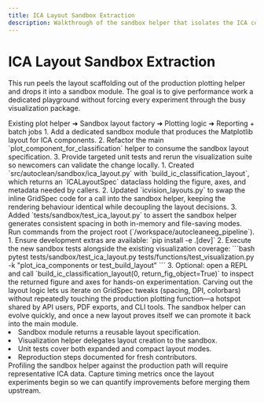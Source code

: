 ```yaml
---
title: ICA Layout Sandbox Extraction
description: Walkthrough of the sandbox helper that isolates the ICA component layout for future tuning.
---
```


# ICA Layout Sandbox Extraction

This run peels the layout scaffolding out of the production plotting helper and drops it into a sandbox module. The goal is to
give performance work a dedicated playground without forcing every experiment through the busy visualization package.

<Diagram name="Layout responsibilities split">
Existing plot helper ➜ Sandbox layout factory ➜ Plotting logic ➜ Reporting + batch jobs
</Diagram>

<Steps>
<Step title="Objectives">
1. Add a dedicated sandbox module that produces the Matplotlib layout for ICA components.
2. Refactor the main `plot_component_for_classification` helper to consume the sandbox layout specification.
3. Provide targeted unit tests and rerun the visualization suite so newcomers can validate the change locally.
</Step>

<Step title="Implementation"> 
1. Created `src/autoclean/sandbox/ica_layout.py` with `build_ic_classification_layout`, which returns an `ICALayoutSpec` dataclass holding the figure, axes, and metadata needed by callers.
2. Updated `icvision_layouts.py` to swap the inline GridSpec code for a call into the sandbox helper, keeping the rendering behaviour identical while decoupling the layout decisions.
3. Added `tests/sandbox/test_ica_layout.py` to assert the sandbox helper generates consistent spacing in both in-memory and file-saving modes.
</Step>

<Step title="Verification">
<Note>Run commands from the project root (`/workspace/autocleaneeg_pipeline`).</Note>
1. Ensure development extras are available: `pip install -e .[dev]`
2. Execute the new sandbox tests alongside the existing visualization coverage:
   ```bash
   pytest tests/sandbox/test_ica_layout.py tests/functions/test_visualization.py -k "plot_ica_components or test_build_layout"
   ```
3. Optional: open a REPL and call `build_ic_classification_layout(0, return_fig_object=True)` to inspect the returned figure and axes for hands-on experimentation.
</Step>

<Accordion title="Why the sandbox?">
Carving out the layout logic lets us iterate on GridSpec tweaks (spacing, DPI, colorbars) without repeatedly touching the
production plotting function—a hotspot shared by API users, PDF exports, and CLI tools. The sandbox helper can evolve quickly,
and once a new layout proves itself we can promote it back into the main module.
</Accordion>

<Checklist>
<li>Sandbox module returns a reusable layout specification.</li>
<li>Visualization helper delegates layout creation to the sandbox.</li>
<li>Unit tests cover both expanded and compact layout modes.</li>
<li>Reproduction steps documented for fresh contributors.</li>
</Checklist>

<Callout type="warning" title="Future considerations">
Profiling the sandbox helper against the production path will require representative ICA data. Capture timing metrics once the
layout experiments begin so we can quantify improvements before merging them upstream.
</Callout>
